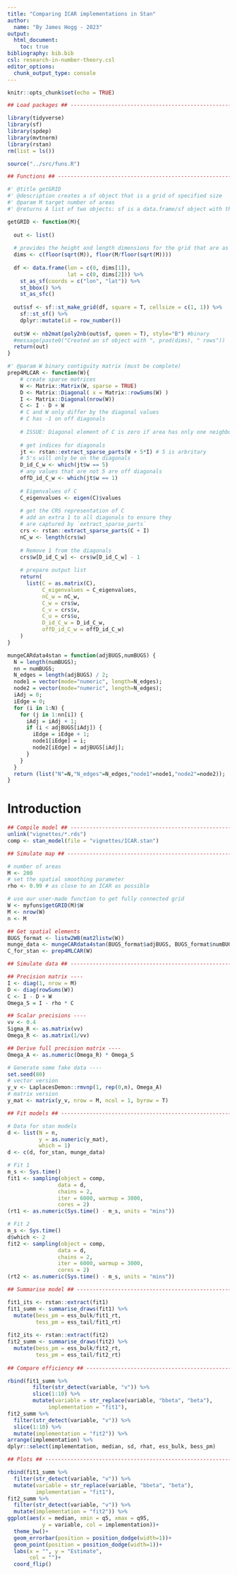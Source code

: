 ```yaml
---
title: "Comparing ICAR implementations in Stan"
author:
  name: "By James Hogg - 2023"
output: 
  html_document:
    toc: true
bibliography: bib.bib
csl: research-in-number-theory.csl
editor_options: 
  chunk_output_type: console
---
```


\newcommand{\lb}[1]{\left( #1 \right)}
\newcommand{\jdist}[2]{\text{#1}\left( #2 \right)}

```r
knitr::opts_chunk$set(echo = TRUE)

## Load packages ## ------------------------------------------------------------

library(tidyverse)
library(sf)
library(spdep)
library(mvtnorm)
library(rstan)
rm(list = ls())

source("../src/funs.R")

## Functions ## ----------------------------------------------------------------

#' @title getGRID
#' @description creates a sf object that is a grid of specified size
#' @param M target number of areas
#' @returns A list of two objects: sf is a data.frame/sf object with the geometry for the grid, W is the binary weight matrix based on queen contiguity

getGRID <- function(M){
  
  out <- list()
  
  # provides the height and length dimensions for the grid that are as close to the specified M as possible
  dims <- c(floor(sqrt(M)), floor(M/floor(sqrt(M))))
  
  df <- data.frame(lon = c(0, dims[1]), 
                   lat = c(0, dims[2])) %>% 
    st_as_sf(coords = c("lon", "lat")) %>% 
    st_bbox() %>% 
    st_as_sfc()
  
  out$sf <- sf::st_make_grid(df, square = T, cellsize = c(1, 1)) %>% 
    sf::st_sf() %>% 
    dplyr::mutate(id = row_number())
  
  out$W <- nb2mat(poly2nb(out$sf, queen = T), style="B") #binary
  #message(paste0("Created an sf object with ", prod(dims), " rows"))
  return(out)
}

#' @param W binary contiguity matrix (must be complete)
prep4MLCAR <- function(W){    
    # create sparse matrices
    W <- Matrix::Matrix(W, sparse = TRUE)
    D <- Matrix::Diagonal( x = Matrix::rowSums(W) )
    I <- Matrix::Diagonal(nrow(W))
    C <- I - D + W
    # C and W only differ by the diagonal values
    # C has -1 on off diagonals
    
    # ISSUE: Diagonal element of C is zero if area has only one neighbor
    
    # get indices for diagonals
    jt <- rstan::extract_sparse_parts(W + 5*I) # 5 is arbritary
    # 5's will only be on the diagonals
    D_id_C_w <- which(jt$w == 5) 
    # any values that are not 5 are off diagonals
    offD_id_C_w <- which(jt$w == 1)
    
    # Eigenvalues of C
    C_eigenvalues <- eigen(C)$values
    
    # get the CRS representation of C
    # add an extra 1 to all diagonals to ensure they
    # are captured by `extract_sparse_parts`
    crs <- rstan::extract_sparse_parts(C + I)
    nC_w <- length(crs$w)
    
    # Remove 1 from the diagonals 
    crs$w[D_id_C_w] <- crs$w[D_id_C_w] - 1
    
    # prepare output list
    return(
      list(C = as.matrix(C),
           C_eigenvalues = C_eigenvalues, 
           nC_w = nC_w,
           C_w = crs$w,
           C_v = crs$v,
           C_u = crs$u,
           D_id_C_w = D_id_C_w,
           offD_id_C_w = offD_id_C_w)
    )
}

mungeCARdata4stan = function(adjBUGS,numBUGS) {
  N = length(numBUGS);
  nn = numBUGS;
  N_edges = length(adjBUGS) / 2;
  node1 = vector(mode="numeric", length=N_edges);
  node2 = vector(mode="numeric", length=N_edges);
  iAdj = 0;
  iEdge = 0;
  for (i in 1:N) {
    for (j in 1:nn[i]) {
      iAdj = iAdj + 1;
      if (i < adjBUGS[iAdj]) {
        iEdge = iEdge + 1;
        node1[iEdge] = i;
        node2[iEdge] = adjBUGS[iAdj];
      }
    }
  }
  return (list("N"=N,"N_edges"=N_edges,"node1"=node1,"node2"=node2));
}

```

# Introduction

```r

## Compile model ## ----------------------------------------------------------
unlink("vignettes/*.rds")
comp <- stan_model(file = "vignettes/ICAR.stan")

## Simulate map ## ------------------------------------------------------------

# number of areas
M <- 200
# set the spatial smoothing parameter
rho <- 0.99 # as close to an ICAR as possible

# use our user-made function to get fully connected grid
W <- myfuns$getGRID(M)$W
M <- nrow(W)
n <- M

## Get spatial elements
BUGS_format <- listw2WB(mat2listw(W))
munge_data <- mungeCARdata4stan(BUGS_format$adjBUGS, BUGS_format$numBUGS)
C_for_stan <- prep4MLCAR(W)

## Simulate data ## -----------------------------------------------------------

## Precision matrix ----
I <- diag(1, nrow = M)
D <- diag(rowSums(W))
C <- I - D + W
Omega_S = I - rho * C

## Scalar precisions ----
vv <- 0.4
Sigma_R <- as.matrix(vv)
Omega_R <- as.matrix(1/vv)

## Derive full precision matrix ----
Omega_A <- as.numeric(Omega_R) * Omega_S

# Generate some fake data ----
set.seed(80)
# vector version
y_v <- LaplacesDemon::rmvnp(1, rep(0,n), Omega_A)
# matrix version
y_mat <- matrix(y_v, nrow = M, ncol = 1, byrow = T)

## Fit models ## --------------------------------------------------------------

# Data for stan models
d <- list(N = n,
          y = as.numeric(y_mat),
		  which = 1)
d <- c(d, for_stan, munge_data)

# Fit 1
m_s <- Sys.time()
fit1 <- sampling(object = comp, 
                data = d, 
                chains = 2,
                iter = 6000, warmup = 3000, 
                cores = 2)
(rt1 <- as.numeric(Sys.time() - m_s, units = "mins"))

# Fit 2
m_s <- Sys.time()
d$which <- 2
fit2 <- sampling(object = comp, 
                data = d, 
                chains = 2,
                iter = 6000, warmup = 3000, 
                cores = 2)
(rt2 <- as.numeric(Sys.time() - m_s, units = "mins"))

## Summarise model ## ---------------------------------------------------------

fit1_its <- rstan::extract(fit1)
fit1_summ <- summarise_draws(fit1) %>% 
  mutate(bess_pm = ess_bulk/fit1_rt,
         tess_pm = ess_tail/fit1_rt)
		 
fit2_its <- rstan::extract(fit2)
fit2_summ <- summarise_draws(fit2) %>% 
  mutate(bess_pm = ess_bulk/fit2_rt,
         tess_pm = ess_tail/fit2_rt)
		 
## Compare efficiency ## ------------------------------------------------------

rbind(fit1_summ %>% 
		filter(str_detect(variable, "v")) %>% 
		slice(1:10) %>% 
		mutate(variable = str_replace(variable, "bbeta", "beta"),
			 implementation = "fit1"),
fit2_summ %>% 
  filter(str_detect(variable, "v")) %>% 
  slice(1:10) %>% 
  mutate(implementation = "fit2")) %>%
arrange(implementation) %>% 
dplyr::select(implementation, median, sd, rhat, ess_bulk, bess_pm)  

## Plots ## -------------------------------------------------------------------

rbind(fit1_summ %>% 
  filter(str_detect(variable, "v")) %>% 
  mutate(variable = str_replace(variable, "bbeta", "beta"),
         implementation = "fit1"),
fit2_summ %>% 
  filter(str_detect(variable, "v")) %>% 
  mutate(implementation = "fit2")) %>% 
ggplot(aes(x = median, xmin = q5, xmax = q95,
           y = variable, col = implementation))+
  theme_bw()+
  geom_errorbar(position = position_dodge(width=1))+
  geom_point(position = position_dodge(width=1))+
  labs(x = "", y = "Estimate",
       col = "")+
  coord_flip()

```
